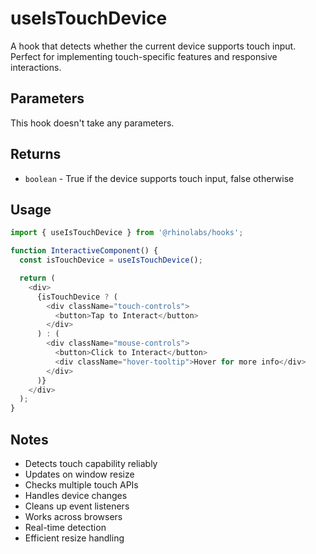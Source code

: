 # useIsTouchDevice

A hook that detects whether the current device supports touch input. Perfect for implementing touch-specific features and responsive interactions.

## Parameters

This hook doesn't take any parameters.

## Returns

- `boolean` - True if the device supports touch input, false otherwise

## Usage

```typescript
import { useIsTouchDevice } from '@rhinolabs/hooks';

function InteractiveComponent() {
  const isTouchDevice = useIsTouchDevice();

  return (
    <div>
      {isTouchDevice ? (
        <div className="touch-controls">
          <button>Tap to Interact</button>
        </div>
      ) : (
        <div className="mouse-controls">
          <button>Click to Interact</button>
          <div className="hover-tooltip">Hover for more info</div>
        </div>
      )}
    </div>
  );
}
```

## Notes

- Detects touch capability reliably
- Updates on window resize
- Checks multiple touch APIs
- Handles device changes
- Cleans up event listeners
- Works across browsers
- Real-time detection
- Efficient resize handling
